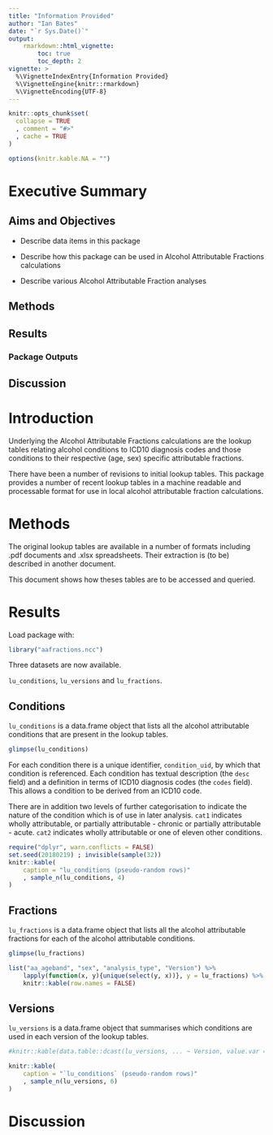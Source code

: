 ```yaml
---
title: "Information Provided"
author: "Ian Bates"
date: "`r Sys.Date()`"
output:
    rmarkdown::html_vignette:
        toc: true
        toc_depth: 2
vignette: >
  %\VignetteIndexEntry{Information Provided}
  %\VignetteEngine{knitr::rmarkdown}
  %\VignetteEncoding{UTF-8}
---
```


```r
knitr::opts_chunk$set(
  collapse = TRUE
  , comment = "#>"
  , cache = TRUE
)

options(knitr.kable.NA = "")

```


# Executive Summary

## Aims and Objectives

* Describe data items in this package

* Describe how this package can be used in Alcohol Attributable Fractions calculations

* Describe various Alcohol Attributable Fraction analyses

## Methods

## Results

### Package Outputs

## Discussion

# Introduction

Underlying the Alcohol Attributable Fractions calculations are the lookup tables relating alcohol conditions to ICD10 diagnosis codes and those conditions to their respective (age, sex) specific attributable fractions.

There have been a number of revisions to initial lookup tables.  This package provides a number of recent lookup tables in a machine readable and processable format for use in local alcohol attributable fraction calculations.

# Methods

The original lookup tables are available in a number of formats including .pdf documents and .xlsx spreadsheets.  Their extraction is (to be) described in another document.

This document shows how theses tables are to be accessed and queried.

# Results

Load package with:

```r
library("aafractions.ncc")
```

Three datasets are now available.

`lu_conditions`, `lu_versions` and `lu_fractions`.

## Conditions

`lu_conditions` is a data.frame object that lists all the alcohol attributable conditions that are present in the lookup tables.  

```r
glimpse(lu_conditions)
```

For each condition there is a unique identifier, `condition_uid`, by which that condition is referenced.  Each condition has textual description (the `desc` field) and a definition in terms of ICD10 diagnosis codes (the `codes` field).  This allows a condition to be derived from an ICD10 code.

There are in addition two levels of further categorisation to indicate the nature of the condition which is of use in later analysis.  `cat1` indicates wholly attributable, or partially attributable - chronic or partially attributable - acute.  `cat2` indicates wholly attributable or one of eleven other conditions.

```r
require("dplyr", warn.conflicts = FALSE)
set.seed(20180219) ; invisible(sample(32))
knitr::kable(
    caption = "lu_conditions (pseudo-random rows)"
    , sample_n(lu_conditions, 4)
)

```


## Fractions

`lu_fractions` is a data.frame object that lists all the alcohol attributable fractions for each of the alcohol attributable conditions.

```r
glimpse(lu_fractions)
```

```r
list("aa_ageband", "sex", "analysis_type", "Version") %>% 
    lapply(function(x, y){unique(select(y, x))}, y = lu_fractions) %>% 
    knitr::kable(row.names = FALSE)

```

## Versions

`lu_versions` is a data.frame object that summarises which conditions are used in each version of the lookup tables.

```r
#knitr::kable(data.table::dcast(lu_versions, ... ~ Version, value.var = "condition_fuid", fun = function(x){any(as.logical(x))}))

knitr::kable(
    caption = "`lu_conditions` (pseudo-random rows)"
    , sample_n(lu_versions, 6)
)


```

# Discussion
